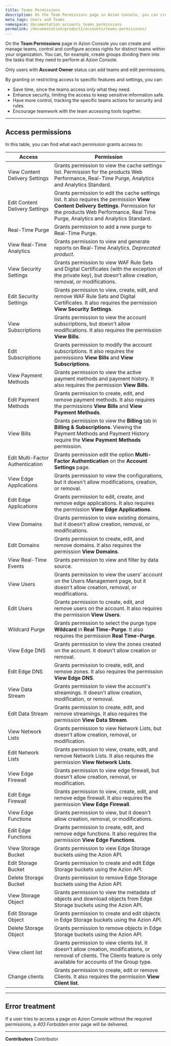 ```yaml
---
title: Teams Permissions
description: On the Team Permissions page in Azion Console, you can create, manage teams, control, and configure access rights for distinct teams within your organization.
meta_tags: Users and Teams
namespace: documentation_accounts_teams_permissions
permalink: /documentation/products/accounts/teams-permissions/
---
```


On the **Team Permissions** page in Azion Console you can create and manage teams, control and configure access rights for distinct teams within your organization. You can, for example, create groups dividing them into the tasks that they need to perform at Azion Console.

Only users with **Account Owner** status can add teams and edit permissions. 

By granting or restricting access to specific features and settings, you can:

- Save time, since the teams access only what they need.
- Enhance security, limiting the access to keep sensitive information safe.
- Have more control, tracking the specific teams actions for security and rules.
- Encourage teamwork with the team accessing tools together.

---

## Access permissions

In this table, you can find what each permission grants access to:    

| Access                           | Permission                                                                                                                                                          |
| ---------------------------------- | --------------------------------------------------------------------------------------------------------------------------------------------------------------------- |
| View Content Delivery Settings   | Grants permission to view the cache settings list. Permission for the products Web Performance, Real-Time Purge, Analytics and Analytics Standard.   |
| Edit Content Delivery Settings   | Grants permission to edit the cache settings list. It also requires the permission **View Content Delivery Settings**.  Permission for the products Web Performance, Real Time Purge, Analytics and Analytics Standard.                           |
| Real-Time Purge                  | Grants permission to add a new purge to Real-Time Purge.                                                                                                         |
| View Real-Time Analytics         | Grants permission to view and generate reports on Real-Time Analytics. *Deprecated product*.                                                                                          |
| View Security Settings           | Grants permission to view WAF Rule Sets and Digital Certificates (with the exception of the private key), but doesn't allow creation, removal, or modifications. |
| Edit Security Settings           | Grants permission to view, create, edit, and remove WAF Rule Sets and Digital Certificates. It also requires the permission **View Security Settings**.                                                                       |
| View Subscriptions               | Grants permission to view the account subscriptions, but doesn't allow modifications. It also requires the permission **View Bills**.
| Edit Subscriptions               | Grants permission to modify the account subscriptions. It also requires the permissions **View Bills** and **View Subscriptions**.                                                                                                                                                                    |
| View Payment Methods             | Grants permission to view the active payment methods and payment history. It also requires the permission **View Bills**.                                                                                                                                                                     |
| Edit Payment Methods             | Grants permission to create, edit, and remove payment methods. It also requires the permissions **View Bills** and **View Payment Methods**.                                                                                                                                                                     |
| View Bills                       | Grants permission to view the **Billing** tab in **Billing & Subscriptions**. Viewing the Payment Methods and Payment History require the **View Payment Methods** permission.                                                                                                                                                                    |
| Edit Multi-Factor Authentication | Grants permission edit the option **Multi-Factor Authentication** on the **Account Settings** page.                                                                                                                                                                    |
| View Edge Applications           | Grants permission to view the configurations, but it doesn't allow modifications, creation, or removal.                                                                                                                                                                    |
| Edit Edge Applications           | Grants permission to edit, create, and remove edge applications. It also requires the permission **View Edge Applications**.                                                                                                                                                                   |
| View Domains                     | Grants permission to view existing domains, but it doesn't allow creation, removal, or modifications.                                                                                                                                                                   |
| Edit Domains                     | Grants permission to create, edit, and remove domains. It also requires the permission **View Domains**.                                                                                                                                                                   |
| View Real-Time Events            | Grants permission to view and filter by data source.                                                                                                                                                                      |
| View Users                       | Grants permission to view the users' account on the Users Management page, but it doesn't allow creation, removal, or modifications.  |
| Edit Users                       | Grants permission to create, edit, and remove users on the account. It also requires the permission **View Users**.                                                                                                                                                                   |
| Wildcard Purge                   | Grants permission to select the purge type **Wildcard** in **Real Time-Purge**. It also requires the permission **Real Time-Purge**.                                                                                                                                                                 |
| View Edge DNS             | Grants permission to view the zones created on the account. It doesn't allow creation or removal.                                                                                                                                                                   |
| Edit Edge DNS             | Grants permission to create, edit, and remove zones. It also requires the permission **View Edge DNS**.                                                                                                                                                                   |
| View Data Stream              | Grants permission to view the account's streamings. It doesn't allow creation, modification, or removal.                                                                                                                                                                  |
| Edit Data Stream              | Grants permission to create, edit, and remove streamings. It also requires the permission **View Data Stream**.                                                                                                                                                                  |
| View Network Lists               | Grants permission to view Network Lists, but doesn't allow creation, removal, or modification.                                                                   |
| Edit Network Lists               | Grants permission to view, create, edit, and remove Network Lists. It also requires the permission **View Network Lists**.                                                                                               |
| View Edge Firewall               | Grants permission to view edge firewall, but doesn't allow creation, removal, or modification.                                                         |
| Edit Edge Firewall               | Grants permission to view, create, edit, and remove edge firewall. It also requires the permission **View Edge Firewall**.                                                                            |
| View Edge Functions              | Grants permission to view, but it doesn't allow creation, removal, or modifications.                                                                                                                                                                  |
| Edit Edge Functions              | Grants permission to create, edit, and remove edge functions. It also requires the permission **View Edge Functions**.                                                                                                                                                                 |
| View Storage Bucket              | Grants permission to view Edge Storage buckets using the Azion API. |
| Edit Storage Bucket              | Grants permission to create and edit Edge Storage buckets using the Azion API. |
| Delete Storage Bucket            | Grants permission to remove Edge Storage buckets using the Azion API. |
| View Storage Object              | Grants permission to view the metadata of objects and download objects from Edge Storage buckets using the Azion API. |
| Edit Storage Object              | Grants permission to create and edit objects in Edge Storage buckets using the Azion API. |
| Delete Storage Object            | Grants permission to remove objects in Edge Storage buckets using the Azion API. |
| View client list                 | Grants permission to view clients list. It doesn't allow creation, modifications, or removal of clients. The Clients feature is only available for accounts of the Group type.                                                                                                                                                               |
| Change clients                   | Grants permission to create, edit or remove Clients. It also requires the permission **View Client list**.                                                                                                                                                                         |


---

## Error treatment

If a user tries to access a page on Azion Console without the required permissions, a *403 Forbidden* error page will be delivered.



---


**Contributors** <ContributorList>Contributor</ContributorList>
